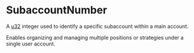 # SubaccountNumber

A [u32] integer used to identify a specific subaccount within a main account.

Enables organizing and managing multiple positions or strategies under a single user account.

[u32]: /types/u32
